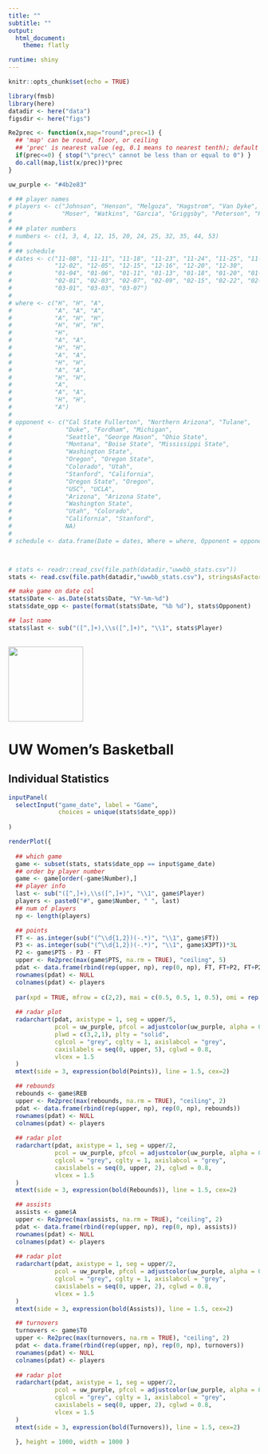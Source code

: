```yaml
---
title: ""
subtitle: ""
output:
  html_document:
    theme: flatly

runtime: shiny
---
```


```r
knitr::opts_chunk$set(echo = TRUE)
```


```r
library(fmsb)
library(here)
datadir <- here("data")
figsdir <- here("figs")

Re2prec <- function(x,map="round",prec=1) {
  ## 'map' can be round, floor, or ceiling
  ## 'prec' is nearest value (eg, 0.1 means to nearest tenth); default 1 gives normal behavior
  if(prec<=0) { stop("\"prec\" cannot be less than or equal to 0") }
  do.call(map,list(x/prec))*prec
}

uw_purple <- "#4b2e83"
```

```r
# ## player names
# players <- c("Johnson", "Henson", "Melgoza", "Hagstrom", "Van Dyke", "Rooks",
#              "Moser", "Watkins", "Garcia", "Griggsby", "Peterson", "Rees")
# 
# ## plater numbers
# numbers <- c(1, 3, 4, 12, 15, 20, 24, 25, 32, 35, 44, 53)
# 
# ## schedule
# dates <- c("11-08", "11-11", "11-18", "11-23", "11-24", "11-25", "11-30",
#            "12-02", "12-05", "12-15", "12-16", "12-20", "12-30",
#            "01-04", "01-06", "01-11", "01-13", "01-18", "01-20", "01-25", "01-27",
#            "02-01", "02-03", "02-07", "02-09", "02-15", "02-22", "02-24",
#            "03-01", "03-03", "03-07")
# 
# where <- c("H", "H", "A",
#            "A", "A", "A",
#            "A", "H", "H",
#            "H", "H", "H",
#            "H",
#            "A", "A",
#            "H", "H",
#            "A", "A",
#            "H", "H",
#            "A", "A",
#            "H", "H",
#            "A",
#            "A", "A",
#            "H", "H",
#            "A")
# 
# opponent <- c("Cal State Fullerton", "Northern Arizona", "Tulane",
#               "Duke", "Fordham", "Michigan",
#               "Seattle", "George Mason", "Ohio State",
#               "Montana", "Boise State", "Mississippi State",
#               "Washington State",
#               "Oregon", "Oregon State",
#               "Colorado", "Utah",
#               "Stanford", "California",
#               "Oregon State", "Oregon",
#               "USC", "UCLA",
#               "Arizona", "Arizona State",
#               "Washington State",
#               "Utah", "Colorado",
#               "California", "Stanford",
#               NA)
#   
# schedule <- data.frame(Date = dates, Where = where, Opponent = opponent)



# stats <- readr::read_csv(file.path(datadir,"uwwbb_stats.csv"))
stats <- read.csv(file.path(datadir,"uwwbb_stats.csv"), stringsAsFactors = FALSE)

## make game on date col
stats$Date <- as.Date(stats$Date, "%Y-%m-%d")
stats$date_opp <- paste(format(stats$Date, "%b %d"), stats$Opponent)

## last name
stats$last <- sub("([^,]+),\\s([^,]+)", "\\1", stats$Player)
  
```


<img src="./figs/UW_logo.png" height=150 width=150>

# UW Women’s Basketball

## Individual Statistics



```r
inputPanel(
  selectInput("game_date", label = "Game",
              choices = unique(stats$date_opp))
  
)

renderPlot({
  
  ## which game
  game <- subset(stats, stats$date_opp == input$game_date)
  ## order by player number
  game <- game[order(-game$Number),]
  ## player info
  last <- sub("([^,]+),\\s([^,]+)", "\\1", game$Player)
  players <- paste0("#", game$Number, " ", last)
  ## num of players
  np <- length(players)

  ## points
  FT <- as.integer(sub("(^\\d{1,2})(-.*)", "\\1", game$FT))
  P3 <- as.integer(sub("(^\\d{1,2})(-.*)", "\\1", game$X3PT))*3L
  P2 <- game$PTS - P3 - FT
  upper <- Re2prec(max(game$PTS, na.rm = TRUE), "ceiling", 5)
  pdat <- data.frame(rbind(rep(upper, np), rep(0, np), FT, FT+P2, FT+P2+P3))
  rownames(pdat) <- NULL
  colnames(pdat) <- players
  
  par(xpd = TRUE, mfrow = c(2,2), mai = c(0.5, 0.5, 1, 0.5), omi = rep(0,4))
  
  ## radar plot
  radarchart(pdat, axistype = 1, seg = upper/5,
             pcol = uw_purple, pfcol = adjustcolor(uw_purple, alpha = 0.3),
             plwd = c(3,2,1), plty = "solid",
             cglcol = "grey", cglty = 1, axislabcol = "grey",
             caxislabels = seq(0, upper, 5), cglwd = 0.8,
             vlcex = 1.5
  )
  mtext(side = 3, expression(bold(Points)), line = 1.5, cex=2)

  ## rebounds
  rebounds <- game$REB
  upper <- Re2prec(max(rebounds, na.rm = TRUE), "ceiling", 2)
  pdat <- data.frame(rbind(rep(upper, np), rep(0, np), rebounds))
  rownames(pdat) <- NULL
  colnames(pdat) <- players
  
  ## radar plot
  radarchart(pdat, axistype = 1, seg = upper/2,
             pcol = uw_purple, pfcol = adjustcolor(uw_purple, alpha = 0.5), plwd = 3, 
             cglcol = "grey", cglty = 1, axislabcol = "grey",
             caxislabels = seq(0, upper, 2), cglwd = 0.8,
             vlcex = 1.5 
  )
  mtext(side = 3, expression(bold(Rebounds)), line = 1.5, cex=2)

  ## assists
  assists <- game$A
  upper <- Re2prec(max(assists, na.rm = TRUE), "ceiling", 2)
  pdat <- data.frame(rbind(rep(upper, np), rep(0, np), assists))
  rownames(pdat) <- NULL
  colnames(pdat) <- players
  
  ## radar plot
  radarchart(pdat, axistype = 1, seg = upper/2,
             pcol = uw_purple, pfcol = adjustcolor(uw_purple, alpha = 0.5), plwd = 3, 
             cglcol = "grey", cglty = 1, axislabcol = "grey",
             caxislabels = seq(0, upper, 2), cglwd = 0.8,
             vlcex = 1.5 
  )
  mtext(side = 3, expression(bold(Assists)), line = 1.5, cex=2)

  ## turnovers
  turnovers <- game$TO
  upper <- Re2prec(max(turnovers, na.rm = TRUE), "ceiling", 2)
  pdat <- data.frame(rbind(rep(upper, np), rep(0, np), turnovers))
  rownames(pdat) <- NULL
  colnames(pdat) <- players
  
  ## radar plot
  radarchart(pdat, axistype = 1, seg = upper/2,
             pcol = uw_purple, pfcol = adjustcolor(uw_purple, alpha = 0.5), plwd = 3, 
             cglcol = "grey", cglty = 1, axislabcol = "grey",
             caxislabels = seq(0, upper, 2), cglwd = 0.8,
             vlcex = 1.5 
  )
  mtext(side = 3, expression(bold(Turnovers)), line = 1.5, cex=2)

  }, height = 1000, width = 1000 )
```



